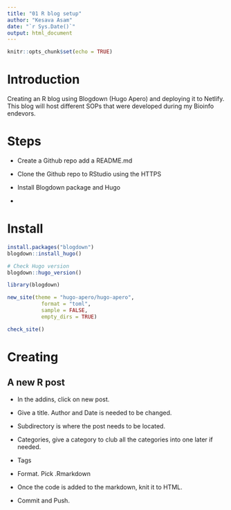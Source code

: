 ```yaml
---
title: "01 R blog setup"
author: "Kesava Asam"
date: "`r Sys.Date()`"
output: html_document
---
```


```r
knitr::opts_chunk$set(echo = TRUE)
```

# Introduction

Creating an R blog using Blogdown (Hugo Apero) and deploying it to Netlify. This blog will host different SOPs that were developed during my Bioinfo endevors.

# Steps

- Create a Github repo add a README.md

- Clone the Github repo to RStudio using the HTTPS

- Install Blogdown package and Hugo 

- 

# Install

```r
install.packages("blogdown")
blogdown::install_hugo()

# Check Hugo version
blogdown::hugo_version()
```

```r
library(blogdown)

new_site(theme = "hugo-apero/hugo-apero", 
           format = "toml",
           sample = FALSE,
           empty_dirs = TRUE)
```

```r
check_site()
```


# Creating

## A new R post

- In the addins, click on new post.

- Give a title. Author and Date is needed to be changed.

- Subdirectory is where the post needs to be located.

- Categories, give a category to club all the categories into one later if needed.

- Tags

- Format. Pick .Rmarkdown

- Once the code is added to the markdown, knit it to HTML.

- Commit and Push. 


